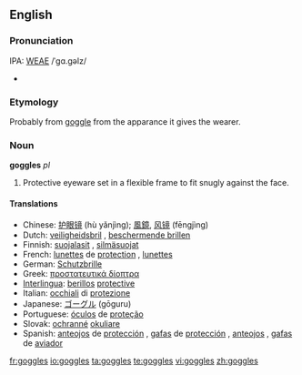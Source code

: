 ==English==

===Pronunciation===
IPA: [[WEAE]] /ˈgɑ.gəlz/
*{{audio|en-us-goggles.ogg|Audio (US)}}

===Etymology===
Probably from [[goggle]] from the apparance it gives the wearer.

===Noun===
'''goggles''' ''pl''

# Protective eyeware set in a flexible frame to fit snugly against the face.

====Translations====
*Chinese: [[护眼镜]] (hù yǎnjìng); [[風鏡]], [[风镜]] (fēngjìng)
*Dutch: [[veiligheidsbril]] {{m}}, [[beschermende brillen]] {{mpl}}
*Finnish: [[suojalasit]] {{p}}, [[silmäsuojat]] {{p}}
*French: [[lunettes]] de [[protection]] {{fpl}}, [[lunettes]] {{fpl}}
*German: [[Schutzbrille]] {{f}}
*Greek: [[προστατευτικά δίοπτρα]] {{p}}
*[[Interlingua]]: [[berillos]] [[protective]]
*Italian: [[occhiali]] di [[protezione]] {{mpl}}
*Japanese: [[ゴーグル]] (gōguru)
*Portuguese: [[óculos]] de [[proteção]] {{mpl}}
*Slovak: [[ochranné]] [[okuliare]] {{mpl}}
*Spanish: [[anteojos]] de [[protección]] {{mpl}}, [[gafas]] de [[protección]] {{fpl}}, [[anteojos]] {{mpl}}, [[gafas]] de [[aviador]] {{mpl}}

[[fr:goggles]]
[[io:goggles]]
[[ta:goggles]]
[[te:goggles]]
[[vi:goggles]]
[[zh:goggles]]
